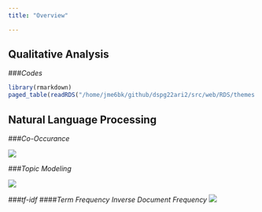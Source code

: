 ```yaml
---
title: "Overview"

---
```

## Qualitative Analysis

###*Codes*
```r
library(rmarkdown)
paged_table(readRDS("/home/jme6bk/github/dspg22ari2/src/web/RDS/themes.RDS"), options = list(cols.print=3))
```

## Natural Language Processing
###*Co-Occurance*

![](www/co-occurence.png)

###*Topic Modeling*

![ ](www/topic_model.png)


###*tf-idf*
####*Term Frequency Inverse Document Frequency*
![ ](www/tf_idf.png)


